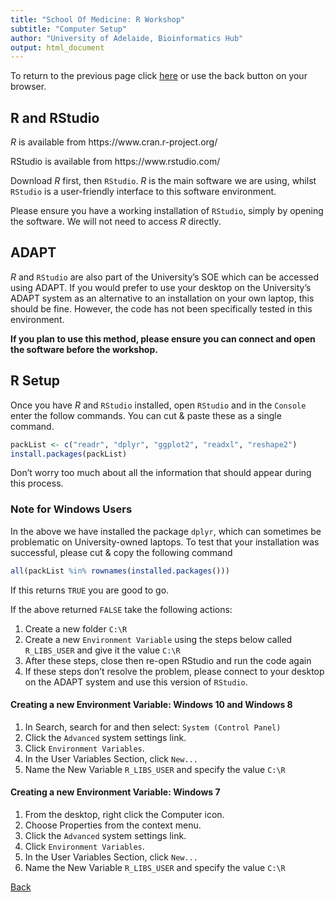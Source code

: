 ```yaml
---
title: "School Of Medicine: R Workshop"
subtitle: "Computer Setup"
author: "University of Adelaide, Bioinformatics Hub"
output: html_document
---
```


To return to the previous page click [here](https://uofabioinformaticshub.github.io/schoolOfMedicine2016/) or use the back button on your browser.

## R and RStudio

*R* is available from https://www.cran.r-project.org/ 

RStudio is available from https://www.rstudio.com/

Download *R* first, then `RStudio`. 
*R* is the main software we are using, whilst `RStudio` is a user-friendly interface to this software environment.

Please ensure you have a working installation of `RStudio`, simply by opening the software.
We will not need to access *R* directly.

## ADAPT

*R* and `RStudio` are also part of the University's SOE which can be accessed using ADAPT.
If you would prefer to use your desktop on the University's ADAPT system as an alternative to an installation on your own laptop, this should be fine.
However, the code has not been specifically tested in this environment.

__If you plan to use this method, please ensure you can connect and open the software before the workshop.__

## R Setup

Once you have *R* and `RStudio` installed, open `RStudio` and in the `Console` enter the follow commands.
You can cut & paste these as a single command.

```r
packList <- c("readr", "dplyr", "ggplot2", "readxl", "reshape2")
install.packages(packList)
```

Don't worry too much about all the information that should appear during this process.

### Note for Windows Users

In the above we have installed the package `dplyr`, which can sometimes be problematic on University-owned laptops.
To test that your installation was successful, please cut & copy the following command

```r
all(packList %in% rownames(installed.packages()))
```

If this returns `TRUE` you are good to go.

If the above returned `FALSE` take the following actions:
    
1. Create a new folder `C:\R`  
2. Create a new `Environment Variable` using the steps below called `R_LIBS_USER` and give it the value `C:\R`
3. After these steps, close then re-open RStudio and run the code again
4. If these steps don't resolve the problem, please connect to your desktop on the ADAPT system and use this version of `RStudio`.

#### Creating a new Environment Variable: Windows 10 and Windows 8

1. In Search, search for and then select: `System (Control Panel)`
2. Click the `Advanced` system settings link.
3. Click `Environment Variables`. 
4. In the User Variables Section, click `New...`
5. Name the New Variable `R_LIBS_USER` and specify the value `C:\R`

#### Creating a new Environment Variable:  Windows 7

1. From the desktop, right click the Computer icon.
2. Choose Properties from the context menu.
3. Click the `Advanced` system settings link.
4. Click `Environment Variables`. 
5. In the User Variables Section, click `New...`
6. Name the New Variable `R_LIBS_USER` and specify the value `C:\R`

[Back](https://uofabioinformaticshub.github.io/schoolOfMedicine2016/)